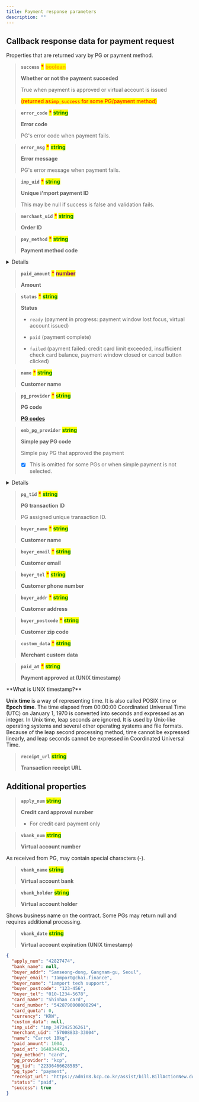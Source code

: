 ```yaml
---
title: Payment response parameters
description: ""
---
```



## Callback response data for payment request

<Hint style="info">
  Properties that are returned vary by PG or payment method.
</Hint>

> **`success`** <mark style="color:red;">**\***</mark> <mark style="color:orange;">**boolean**</mark>
>
> **Whether or not the payment succeded**
>
> True when payment is approved or virtual account is issued
>
> <mark style="color:red;">(returned as`imp_success` for some PG/payment method)</mark>

> **`error_code`** <mark style="color:red;">**\***</mark> <mark style="color:green;">**string**</mark>
>
> **Error code**
>
> PG's error code when payment fails.

> **`error_msg`** <mark style="color:red;">**\***</mark> <mark style="color:green;">**string**</mark>
>
> **Error message**
>
> PG's error message when payment fails.

> **`imp_uid`** <mark style="color:red;">**\***</mark> <mark style="color:green;">**string**</mark>
>
> **Unique i'mport payment ID**
>
> This may be null if success is false and validation fails.

> **`merchant_uid`** <mark style="color:red;">**\***</mark> <mark style="color:green;">**string**</mark>
>
> **Order ID**

> **`pay_method`** <mark style="color:red;">**\***</mark> <mark style="color:green;">**string**</mark>
>
> **Payment method code**

<Details>
  <Details.Summary>Payment method codes</Details.Summary>

  <Details.Content>
    - `card` (credit card)
    - `trans`(instant account transfer)
    - `vbank`(virtual account)
    - `phone`(mobile micropayment)
    - `samsung`(Samsung Pay)
    - `kpay` (KPay app)
    - `kakaopay`(Kakao Pay)
    - `payco` ( PAYCO)
    - `lpay` (LPAY)
    - `ssgpay`(SSG Pay)
    - `tosspay`(Toss simple pay)
    - `cultureland`(Cultureland)
    - `smartculture`(Smart Culture)
    - `happymoney`(Happy Money)
    - `booknlife`(Book culture gift certificate)
    - `point`(points, e.g., Benepia)
    - `wechat`(WeChat Pay)
    - `alipay`(Alipay)
    - `unionpay`(UnionPay)
    - `tenpay`(TenPay)
  </Details.Content>
</Details>

> **`paid_amount`** <mark style="color:red;">**\***</mark> <mark style="color:purple;">**number**</mark>
>
> **Amount**

> **`status`** <mark style="color:red;">**\***</mark> <mark style="color:green;">**string**</mark>
>
> **Status**
>
> - `ready` (payment in progress: payment window lost focus, virtual account issued)
>
> - `paid` (payment complete)
>
> - `failed` (payment failed: credit card limit exceeded, insufficient check card balance,
>   payment window closed or cancel button clicked)

> **`name`** <mark style="color:red;">**\***</mark> <mark style="color:green;">**string**</mark>
>
> **Customer name**

> **`pg_provider`** <mark style="color:red;">**\***</mark> <mark style="color:green;">**string**</mark>
>
> **PG code**
>
> [**PG codes**](../../../../tips/pg-codes)

> **`emb_pg_provider`** <mark style="color:green;">**string**</mark>
>
> **Simple pay PG code**
>
> Simple pay PG that approved the payment
>
> - [x] This is omitted for some PGs or when simple payment is not selected.

<Details>
  <Details.Summary>Simple pay codes</Details.Summary>

  <Details.Content>
    - naverpay
    - kakopay
    - payco
    - samsungpay
    - ssgpay
    - lpay
    - kpay
  </Details.Content>
</Details>

> **`pg_tid`** <mark style="color:red;">**\***</mark> <mark style="color:green;">**string**</mark>
>
> **PG transaction ID**
>
> PG assigned unique transaction ID.

> **`buyer_name`** <mark style="color:red;">**\***</mark> <mark style="color:green;">**string**</mark>
>
> **Customer name**

> **`buyer_email`** <mark style="color:red;">**\***</mark> <mark style="color:green;">**string**</mark>
>
> **Customer email**

> **`buyer_tel`** <mark style="color:red;">**\***</mark> <mark style="color:green;">**string**</mark>
>
> **Customer phone number**

> **`buyer_addr`** <mark style="color:red;">**\***</mark> <mark style="color:green;">**string**</mark>
>
> **Customer address**

> **`buyer_postcode`** <mark style="color:red;">**\***</mark> <mark style="color:green;">**string**</mark>
>
> **Customer zip code**

> **`custom_data`** <mark style="color:red;">**\***</mark> <mark style="color:green;">**string**</mark>
>
> **Merchant custom data**

> **`paid_at`** <mark style="color:red;">**\***</mark> <mark style="color:green;">**string**</mark>
>
> **Payment approved at (UNIX timestamp)**

<Hint style="info">
  **What is UNIX timestamp?**

  **Unix time** is a way of representing time. It is also called POSIX time or **Epoch time**. The time elapsed from 00:00:00 Coordinated Universal Time (UTC) on January 1, 1970 is converted into seconds and expressed as an integer. In Unix time, leap seconds are ignored. It is used by Unix-like operating systems and several other operating systems and file formats. Because of the leap second processing method, time cannot be expressed linearly, and leap seconds cannot be expressed in Coordinated Universal Time.
</Hint>

> **`receipt_url`** <mark style="color:green;">**string**</mark>
>
> **Transaction receipt URL**

## Additional properties

> **`apply_num`** <mark style="color:green;">**string**</mark>
>
> **Credit card approval number**
>
> - For credit card payment only

> **`vbank_num`** <mark style="color:green;">**string**</mark>
>
> **Virtual account number**

<Hint style="warning">
  As received from PG, may contain special characters (-).
</Hint>

> **`vbank_name`** <mark style="color:green;">**string**</mark>
>
> **Virtual account bank**

> **`vbank_holder`** <mark style="color:green;">**string**</mark>
>
> **Virtual account holder**

<Hint style="warning">
  Shows business name on the contract. Some PGs may return null and requires additional processing.
</Hint>

> **`vbank_date`** <mark style="color:green;">**string**</mark>
>
> **Virtual account expiration (UNIX timestamp)**

```json title="Sample response object"
{
  "apply_num": "42827474",
  "bank_name": null,
  "buyer_addr": "Samseong-dong, Gangnam-gu, Seoul",
  "buyer_email": "Iamport@chai.finance",
  "buyer_name": "iamport tech support",
  "buyer_postcode": "123-456",
  "buyer_tel": "010-1234-5678",
  "card_name": "Shinhan card",
  "card_number": "5428790000000294",
  "card_quota": 0,
  "currency": "KRW",
  "custom_data": null,
  "imp_uid": "imp_347242536261",
  "merchant_uid": "57008833-33004",
  "name": "Carrot 10kg",
  "paid_amount": 1004,
  "paid_at": 1648344363,
  "pay_method": "card",
  "pg_provider": "kcp",
  "pg_tid": "22336466628585",
  "pg_type": "payment",
  "receipt_url": "https://admin8.kcp.co.kr/assist/bill.BillActionNew.do?cmd=card_bill&tno=22336466628585&order_no=imp_347242536261&trade_mony=1004",
  "status": "paid",
  "success": true
}
```
